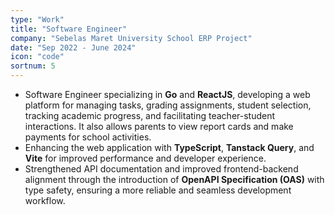 ```yaml
---
type: "Work"
title: "Software Engineer"
company: "Sebelas Maret University School ERP Project"
date: "Sep 2022 - June 2024"
icon: "code"
sortnum: 5
---
```


- Software Engineer specializing in **Go** and **ReactJS**, developing a web platform for managing tasks, grading assignments, student selection, tracking academic progress, and facilitating teacher-student interactions. It also allows parents to view report cards and make payments for school activities.
- Enhancing the web application with **TypeScript**, **Tanstack Query**, and **Vite** for improved performance and developer experience.
- Strengthened API documentation and improved frontend-backend alignment through the introduction of **OpenAPI Specification (OAS)** with type safety, ensuring a more reliable and seamless development workflow.
